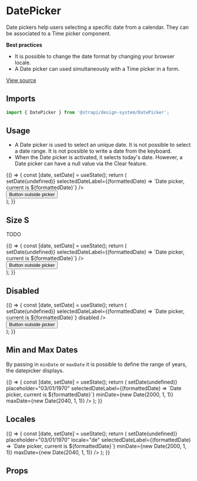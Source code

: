 <!--- DatePicker.stories.mdx --->


<Meta title="Design System/Components/DatePicker" component={DatePicker} />

# DatePicker

Date pickers help users selecting a specific date from a calendar. They can be associated to a Time picker component.

**Best practices**

- It is possible to change the date format by changing your browser locale.
- A Date picker can used simultaneously with a Time picker in a form.

[View source](https://github.com/strapi/design-system/tree/main/packages/strapi-design-system/src/DatePicker)

## Imports

```js
import { DatePicker } from '@strapi/design-system/DatePicker';
```

## Usage

- A Date picker is used to select an unique date. It is not possible to select a date range. It is not possible to write a date from the keyboard.
- When the Date picker is activated, it selects today's date. However, a Date picker can have a null value via the Clear feature.

<Canvas>
  <Story name="base">
    {() => {
      const [date, setDate] = useState();
      return (
        <div>
          <DatePicker
            onChange={setDate}
            selectedDate={date}
            label="Date picker"
            name="datepicker"
            clearLabel={'Clear the datepicker'}
            onClear={() => setDate(undefined)}
            selectedDateLabel={(formattedDate) => `Date picker, current is ${formattedDate}`}
          />
          <div style={{ marginLeft: '500px' }}>
            <button>
              <Typography>Button outside picker</Typography>
            </button>
          </div>
        </div>
      );
    }}
  </Story>
</Canvas>

## Size S

TODO

<Canvas>
  <Story name="size S">
    {() => {
      const [date, setDate] = useState();
      return (
        <div>
          <DatePicker
            onChange={setDate}
            selectedDate={date}
            label="Date picker"
            name="datepicker"
            size="S"
            clearLabel={'Clear the datepicker'}
            onClear={() => setDate(undefined)}
            selectedDateLabel={(formattedDate) => `Date picker, current is ${formattedDate}`}
          />
          <div style={{ marginLeft: '500px' }}>
            <button>
              <Typography>Button outside picker</Typography>
            </button>
          </div>
        </div>
      );
    }}
  </Story>
</Canvas>

## Disabled

<Canvas>
  <Story name="disabled">
    {() => {
      const [date, setDate] = useState();
      return (
        <div>
          <DatePicker
            onChange={setDate}
            selectedDate={date}
            label="Date picker"
            name="datepicker"
            clearLabel={'Clear the datepicker'}
            onClear={() => setDate(undefined)}
            selectedDateLabel={(formattedDate) => `Date picker, current is ${formattedDate}`}
            disabled
          />
          <div style={{ marginLeft: '500px' }}>
            <button>
              <Typography>Button outside picker</Typography>
            </button>
          </div>
        </div>
      );
    }}
  </Story>
</Canvas>

## Min and Max Dates

By passing in `minDate` or `maxDate` it is possible to define the range of years, the datepicker displays.

<Canvas>
  <Story name="min/ max date">
    {() => {
      const [date, setDate] = useState();
      return (
        <DatePicker
          onChange={setDate}
          selectedDate={date}
          label="Date picker"
          name="datepicker"
          clearLabel={'Clear the datepicker'}
          onClear={() => setDate(undefined)}
          placeholder="03/01/1970"
          selectedDateLabel={(formattedDate) => `Date picker, current is ${formattedDate}`}
          minDate={new Date(2000, 1, 1)}
          maxDate={new Date(2040, 1, 1)}
        />
      );
    }}
  </Story>
</Canvas>

## Locales

<Canvas>
  <Story name="locales">
    {() => {
      const [date, setDate] = useState();
      return (
        <DatePicker
          onChange={setDate}
          selectedDate={date}
          label="Date picker"
          name="datepicker"
          clearLabel={'Clear the datepicker'}
          onClear={() => setDate(undefined)}
          placeholder="03/01/1970"
          locale="de"
          selectedDateLabel={(formattedDate) => `Date picker, current is ${formattedDate}`}
          minDate={new Date(2000, 1, 1)}
          maxDate={new Date(2040, 1, 1)}
        />
      );
    }}
  </Story>
</Canvas>

## Props

<ArgsTable of={DatePicker} />
